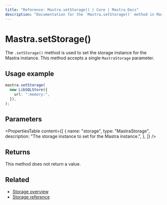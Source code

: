 ```yaml
---
title: "Reference: Mastra.setStorage() | Core | Mastra Docs"
description: "Documentation for the `Mastra.setStorage()` method in Mastra, which sets the storage instance for the Mastra instance."
---
```


# Mastra.setStorage()

The `.setStorage()` method is used to set the storage instance for the Mastra instance. This method accepts a single `MastraStorage` parameter.

## Usage example

```typescript copy
mastra.setStorage(
  new LibSQLStore({
    url: ":memory:",
  }),
);
```

## Parameters

<PropertiesTable
  content={[
    {
      name: "storage",
      type: "MastraStorage",
      description: "The storage instance to set for the Mastra instance.",
    },
  ]}
/>

## Returns

This method does not return a value.

## Related

- [Storage overview](/docs/server-db/storage)
- [Storage reference](/reference/storage/libsql)
